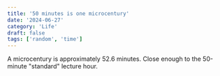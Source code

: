 ```yaml
---
title: '50 minutes is one microcentury'
date: '2024-06-27'
category: 'Life'
draft: false
tags: ['random', 'time']
---
```


A microcentury is approximately 52.6 minutes. Close enough to the 50-minute "standard" lecture hour.
